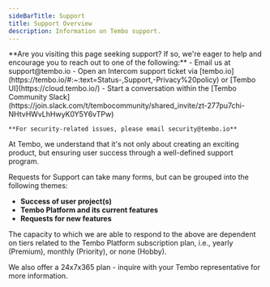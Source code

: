 ```yaml
---
sideBarTitle: Support
title: Support Overview
description: Information on Tembo support.
---
```



<Callout variant='info'>
	**Are you visiting this page seeking support? If so, we're eager to help and encourage you to reach out to one of the following:**
	- Email us at support@tembo.io
	- Open an Intercom support ticket via [tembo.io](https://tembo.io/#:~:text=Status-,Support,-Privacy%20policy) or [Tembo UI](https://cloud.tembo.io/)
	- Start a conversation within the [Tembo Community Slack](https://join.slack.com/t/tembocommunity/shared_invite/zt-277pu7chi-NHtvHWvLhHwyK0Y5Y6vTPw)

	**For security-related issues, please email security@tembo.io**
</Callout>

At Tembo, we understand that it's not only about creating an exciting product, but ensuring user success through a well-defined support program.

Requests for Support can take many forms, but can be grouped into the following themes:

- **Success of user project(s)**
- **Tembo Platform and its current features**
- **Requests for new features**

The capacity to which we are able to respond to the above are dependent on tiers related to the Tembo Platform subscription plan, i.e., yearly (Premium), monthly (Priority), or none (Hobby).

We also offer a 24x7x365 plan - inquire with your Tembo representative for more information.

